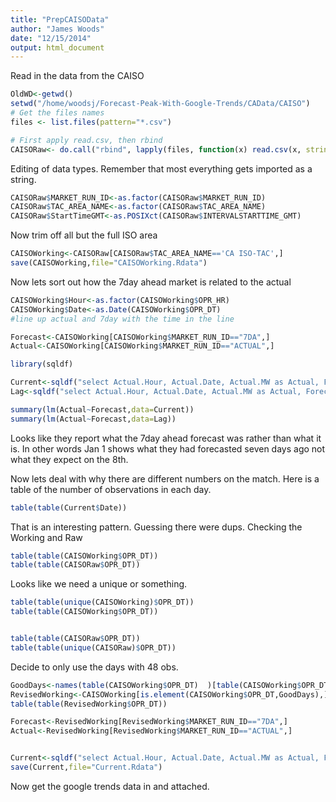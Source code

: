 ```yaml
---
title: "PrepCAISOData"
author: "James Woods"
date: "12/15/2014"
output: html_document
---
```


Read in the data from the CAISO

```r
OldWD<-getwd()
setwd("/home/woodsj/Forecast-Peak-With-Google-Trends/CAData/CAISO")
# Get the files names
files <- list.files(pattern="*.csv")

# First apply read.csv, then rbind
CAISORaw<- do.call("rbind", lapply(files, function(x) read.csv(x, stringsAsFactors = FALSE)))

```
Editing of data types.  Remember that most everything gets imported as a string.

```r

CAISORaw$MARKET_RUN_ID<-as.factor(CAISORaw$MARKET_RUN_ID)
CAISORaw$TAC_AREA_NAME<-as.factor(CAISORaw$TAC_AREA_NAME)
CAISORaw$StartTimeGMT<-as.POSIXct(CAISORaw$INTERVALSTARTTIME_GMT)
```
Now trim off all but the full ISO area

```r
CAISOWorking<-CAISORaw[CAISORaw$TAC_AREA_NAME=='CA ISO-TAC',]
save(CAISOWorking,file="CAISOWorking.Rdata")
```

Now lets sort out how the 7day ahead market is related to the actual

```r

CAISOWorking$Hour<-as.factor(CAISOWorking$OPR_HR)
CAISOWorking$Date<-as.Date(CAISOWorking$OPR_DT)
#line up actual and 7day with the time in the line

Forecast<-CAISOWorking[CAISOWorking$MARKET_RUN_ID=="7DA",]
Actual<-CAISOWorking[CAISOWorking$MARKET_RUN_ID=="ACTUAL",]

library(sqldf)

Current<-sqldf("select Actual.Hour, Actual.Date, Actual.MW as Actual, Forecast.MW as Forecast from Forecast, Actual where Actual.Hour=Forecast.Hour and Actual.Date=Forecast.Date;")
Lag<-sqldf("select Actual.Hour, Actual.Date, Actual.MW as Actual, Forecast.MW as Forecast from Forecast, Actual where Actual.Hour=Forecast.Hour and Actual.Date=(Forecast.Date+7);")

summary(lm(Actual~Forecast,data=Current))
summary(lm(Actual~Forecast,data=Lag))


```
Looks like they report what the 7day ahead forecast was rather than what it is.  In other words Jan 1 shows what they had forecasted seven days ago not what they expect on the 8th.

Now lets deal with why there are different numbers on the match.  Here is a table of the number of observations in each day.

```r
table(table(Current$Date))

```

That is an interesting pattern.  Guessing there were dups.  Checking the Working and Raw

```r
table(table(CAISOWorking$OPR_DT))
table(table(CAISORaw$OPR_DT))

```
Looks like we need a unique or something.

```r
table(table(unique(CAISOWorking)$OPR_DT))
table(table(CAISOWorking$OPR_DT))


table(table(CAISORaw$OPR_DT))
table(table(unique(CAISORaw)$OPR_DT))

```

Decide to only use the days with 48 obs.

```r
GoodDays<-names(table(CAISOWorking$OPR_DT)  )[table(CAISOWorking$OPR_DT)==48]
RevisedWorking<-CAISOWorking[is.element(CAISOWorking$OPR_DT,GoodDays),]
table(table(RevisedWorking$OPR_DT))

Forecast<-RevisedWorking[RevisedWorking$MARKET_RUN_ID=="7DA",]
Actual<-RevisedWorking[RevisedWorking$MARKET_RUN_ID=="ACTUAL",]


Current<-sqldf("select Actual.Hour, Actual.Date, Actual.MW as Actual, Forecast.MW as Forecast from Forecast, Actual where Actual.Hour=Forecast.Hour and Actual.Date=Forecast.Date;")
save(Current,file="Current.Rdata")
```

Now get the google trends data in and attached.


